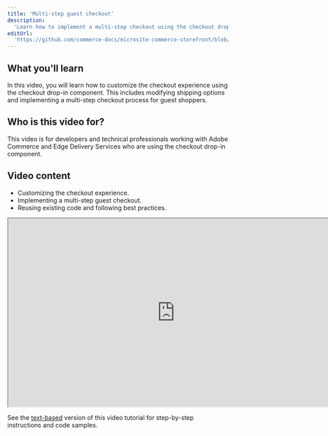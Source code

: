 ```yaml
---
title: 'Multi-step guest checkout'
description:
  'Learn how to implement a multi-step checkout using the checkout drop-in component.'
editUrl:
  'https://github.com/commerce-docs/microsite-commerce-storefront/blob/api-playground/src/pages/videos/customize-cart.astro'
---
```



  
  <h2>What you'll learn</h2>

  <p>
    In this video, you will learn how to customize the checkout experience using the checkout
    drop-in component. This includes modifying shipping options and implementing a multi-step
    checkout process for guest shoppers.
  </p>

  <h2>Who is this video for?</h2>

  <p>
    This video is for developers and technical professionals working with Adobe Commerce and Edge
    Delivery Services who are using the checkout drop-in component.
  </p>

  <h2>Video content</h2>

  <ul>
    <li>Customizing the checkout experience.</li>
    <li>Implementing a multi-step guest checkout.</li>
    <li>Reusing existing code and following best practices.</li>
  </ul>

  <p>
    <iframe
      width="760"
      height="430"
      src="https://video.tv.adobe.com/v/3442650?learn=on"
      allow="accelerometer; autoplay; clipboard-write; encrypted-media; gyroscope; picture-in-picture"
      allowfullscreen></iframe>
  </p>

  <div style="max-width: 760px;">
    <Aside type="note" title="Looking for the documentation?">
      See the <a
        href="https://experienceleague.adobe.com/developer/commerce/storefront/dropins/checkout/tutorials/multi-step/">text-based</a> version of this video tutorial for step-by-step instructions and code samples.
    </Aside>
  </div>
